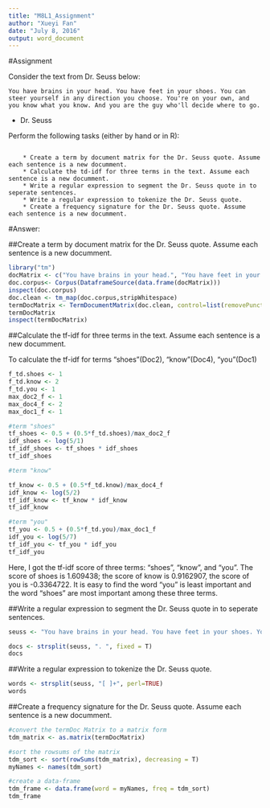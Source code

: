 ```yaml
---
title: "M8L1_Assignment"
author: "Xueyi Fan"
date: "July 8, 2016"
output: word_document
---
```


#Assignment

Consider the text from Dr. Seuss below:  

```
You have brains in your head. You have feet in your shoes. You can steer yourself in any direction you choose. You're on your own, and you know what you know. And you are the guy who'll decide where to go.

```
- Dr. Seuss

Perform the following tasks (either by hand or in R):  

```

    * Create a term by document matrix for the Dr. Seuss quote. Assume each sentence is a new documment. 
    * Calculate the td-idf for three terms in the text. Assume each sentence is a new documment. 
    * Write a regular expression to segment the Dr. Seuss quote in to seperate sentences. 
    * Write a regular expression to tokenize the Dr. Seuss quote.     
    * Create a frequency signature for the Dr. Seuss quote. Assume each sentence is a new documment. 

```
#Answer:

##Create a term by document matrix for the Dr. Seuss quote. Assume each sentence is a new documment.

```r
library("tm")
docMatrix <- c("You have brains in your head.", "You have feet in your shoes.","You can steer yourself in any direction you choose.", "You're on your own, and you know what you know.", "And you are the guy who'll decide where to go.")
doc.corpus<- Corpus(DataframeSource(data.frame(docMatrix)))
inspect(doc.corpus)
doc.clean <- tm_map(doc.corpus,stripWhitespace)
termDocMatrix <- TermDocumentMatrix(doc.clean, control=list(removePunctuation=TRUE, tolower=T, minWordLength=1, stopwords(kind="en")))
termDocMatrix
inspect(termDocMatrix)

```

##Calculate the tf-idf for three terms in the text. Assume each sentence is a new documment. 

To calculate the tf-idf for terms "shoes"(Doc2), "know"(Doc4), "you"(Doc1)
```r

f_td.shoes <- 1
f_td.know <- 2
f_td.you <- 1
max_doc2_f <- 1
max_doc4_f <- 2
max_doc1_f <- 1

#term "shoes"
tf_shoes <- 0.5 + (0.5*f_td.shoes)/max_doc2_f
idf_shoes <- log(5/1)
tf_idf_shoes <- tf_shoes * idf_shoes
tf_idf_shoes

#term "know"

tf_know <- 0.5 + (0.5*f_td.know)/max_doc4_f
idf_know <- log(5/2)
tf_idf_know <- tf_know * idf_know
tf_idf_know

#term "you"
tf_you <- 0.5 + (0.5*f_td.you)/max_doc1_f
idf_you <- log(5/7)
tf_idf_you <- tf_you * idf_you
tf_idf_you

```

Here, I got the tf-idf score of three terms: "shoes", "know", and "you". The score of shoes is 1.609438; the score of know is 0.9162907, the score of you is -0.3364722. It is easy to find the word "you" is least important and the word "shoes" are most important among these three terms. 

##Write a regular expression to segment the Dr. Seuss quote in to seperate sentences. 

```r
seuss <- "You have brains in your head. You have feet in your shoes. You can steer yourself in any direction you choose. You're on your own, and you know what you know. And you are the guy who'll decide where to go."

docs <- strsplit(seuss, ". ", fixed = T)
docs
```


##Write a regular expression to tokenize the Dr. Seuss quote.  

```r

words <- strsplit(seuss, "[ ]+", perl=TRUE)
words

```

##Create a frequency signature for the Dr. Seuss quote. Assume each sentence is a new documment.

```r
#convert the termDoc Matrix to a matrix form
tdm_matrix <- as.matrix(termDocMatrix)

#sort the rowsums of the matrix
tdm_sort <- sort(rowSums(tdm_matrix), decreasing = T)
myNames <- names(tdm_sort)

#create a data-frame
tdm_frame <- data.frame(word = myNames, freq = tdm_sort)
tdm_frame




```
